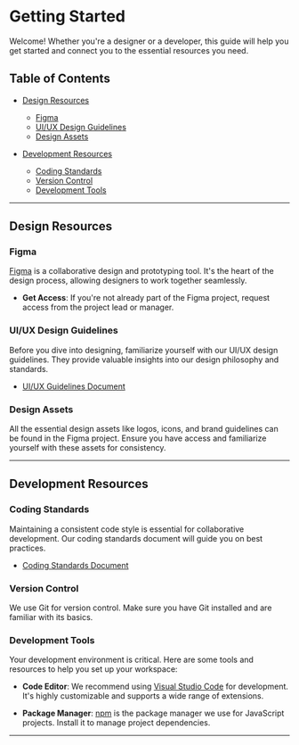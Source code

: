 # Getting Started

Welcome! Whether you're a designer or a developer, this guide will help you get started and connect you to the essential resources you need.

## Table of Contents

- [Design Resources](#design-resources)
  - [Figma](#figma)
  - [UI/UX Design Guidelines](#uiux-design-guidelines)
  - [Design Assets](#design-assets)

- [Development Resources](#development-resources)
  - [Coding Standards](#coding-standards)
  - [Version Control](#version-control)
  - [Development Tools](#development-tools)

---

## Design Resources

### Figma

[Figma](https://www.figma.com/) is a collaborative design and prototyping tool. It's the heart of the design process, allowing designers to work together seamlessly.

- **Get Access**: If you're not already part of the Figma project, request access from the project lead or manager.

### UI/UX Design Guidelines

Before you dive into designing, familiarize yourself with our UI/UX design guidelines. They provide valuable insights into our design philosophy and standards.

- [UI/UX Guidelines Document](https://your-design-guidelines-link.com)

### Design Assets

All the essential design assets like logos, icons, and brand guidelines can be found in the Figma project. Ensure you have access and familiarize yourself with these assets for consistency.

---

## Development Resources

### Coding Standards

Maintaining a consistent code style is essential for collaborative development. Our coding standards document will guide you on best practices.

- [Coding Standards Document](https://your-coding-standards-link.com)

### Version Control

We use Git for version control. Make sure you have Git installed and are familiar with its basics.

### Development Tools

Your development environment is critical. Here are some tools and resources to help you set up your workspace:

- **Code Editor**: We recommend using [Visual Studio Code](https://code.visualstudio.com/) for development. It's highly customizable and supports a wide range of extensions.

- **Package Manager**: [npm](https://www.npmjs.com/) is the package manager we use for JavaScript projects. Install it to manage project dependencies.

---